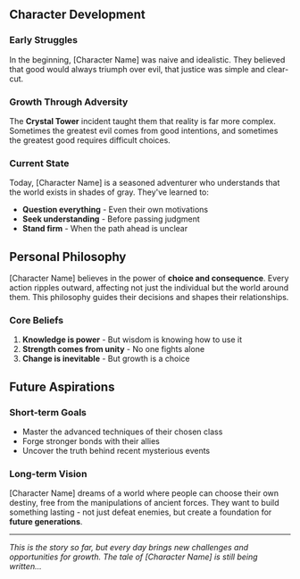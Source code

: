 ## Character Development

### Early Struggles
In the beginning, [Character Name] was naive and idealistic. They believed that good would always triumph over evil, that justice was simple and clear-cut.

### Growth Through Adversity
The **Crystal Tower** incident taught them that reality is far more complex. Sometimes the greatest evil comes from good intentions, and sometimes the greatest good requires difficult choices.

### Current State
Today, [Character Name] is a seasoned adventurer who understands that the world exists in shades of gray. They've learned to:

- **Question everything** - Even their own motivations
- **Seek understanding** - Before passing judgment
- **Stand firm** - When the path ahead is unclear

## Personal Philosophy
[Character Name] believes in the power of **choice and consequence**. Every action ripples outward, affecting not just the individual but the world around them. This philosophy guides their decisions and shapes their relationships.

### Core Beliefs
1. **Knowledge is power** - But wisdom is knowing how to use it
2. **Strength comes from unity** - No one fights alone
3. **Change is inevitable** - But growth is a choice

## Future Aspirations

### Short-term Goals
- Master the advanced techniques of their chosen class
- Forge stronger bonds with their allies
- Uncover the truth behind recent mysterious events

### Long-term Vision
[Character Name] dreams of a world where people can choose their own destiny, free from the manipulations of ancient forces. They want to build something lasting - not just defeat enemies, but create a foundation for **future generations**.

---

*This is the story so far, but every day brings new challenges and opportunities for growth. The tale of [Character Name] is still being written...*
